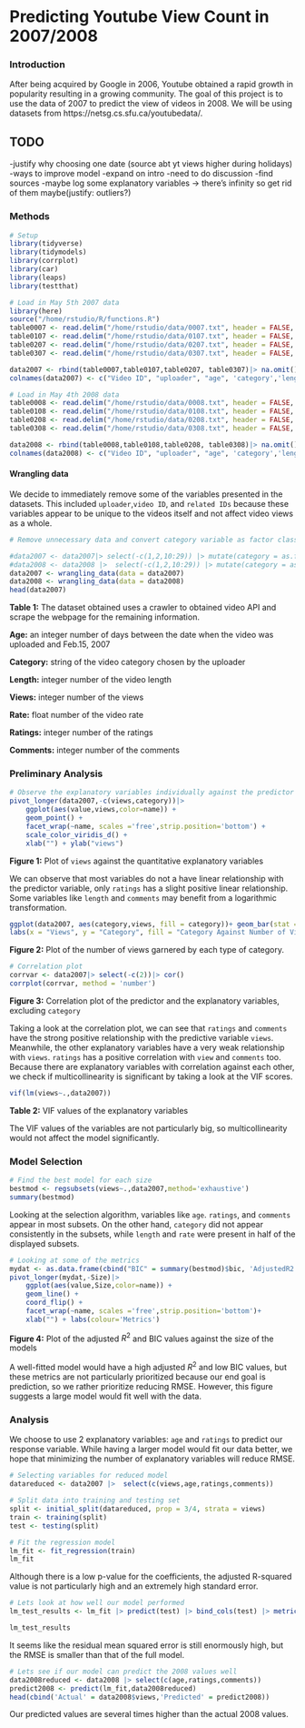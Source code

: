 # Predicting Youtube View Count in 2007/2008

### Introduction

After being acquired by Google in 2006, Youtube obtained a rapid growth in popularity resulting in a growing community. The goal of this project is to use the data of 2007 to predict the view of videos in 2008. We will be using datasets from https://netsg.cs.sfu.ca/youtubedata/. 

## TODO
-justify why choosing one date (source abt yt views higher during holidays)
-ways to improve model
-expand on intro
-need to do discussion
-find sources
-maybe log some explanatory variables -> there's infinity so get rid of them maybe(justify: outliers?)

### Methods

```r
# Setup
library(tidyverse)
library(tidymodels)
library(corrplot)
library(car)
library(leaps)
library(testthat)
```

```r
# Load in May 5th 2007 data
library(here)
source("/home/rstudio/R/functions.R")
table0007 <- read.delim("/home/rstudio/data/0007.txt", header = FALSE, sep = "\t", dec = ".")
table0107 <- read.delim("/home/rstudio/data/0107.txt", header = FALSE, sep = "\t", dec = ".")
table0207 <- read.delim("/home/rstudio/data/0207.txt", header = FALSE, sep = "\t", dec = ".")
table0307 <- read.delim("/home/rstudio/data/0307.txt", header = FALSE, sep = "\t", dec = ".")

data2007 <- rbind(table0007,table0107,table0207, table0307)|> na.omit()
colnames(data2007) <- c("Video ID", "uploader", "age", 'category','length','views','rate','ratings','comments','related IDs')

# Load in May 4th 2008 data
table0008 <- read.delim("/home/rstudio/data/0008.txt", header = FALSE, sep = "\t", dec = ".")
table0108 <- read.delim("/home/rstudio/data/0108.txt", header = FALSE, sep = "\t", dec = ".")
table0208 <- read.delim("/home/rstudio/data/0208.txt", header = FALSE, sep = "\t", dec = ".")
table0308 <- read.delim("/home/rstudio/data/0308.txt", header = FALSE, sep = "\t", dec = ".")

data2008 <- rbind(table0008,table0108,table0208, table0308)|> na.omit()
colnames(data2008) <- c("Video ID", "uploader", "age", 'category','length','views','rate','ratings','comments','related IDs')
```

#### Wrangling data
We decide to immediately remove some of the variables presented in the datasets. This included `uploader`,`video ID`, and `related IDs` because these variables appear to be unique to the videos itself and not affect video views as a whole.

```r
# Remove unnecessary data and convert category variable as factor class

#data2007 <- data2007|> select(-c(1,2,10:29)) |> mutate(category = as.factor(category))
#data2008 <- data2008 |>  select(-c(1,2,10:29)) |> mutate(category = as.factor(category))
data2007 <- wrangling_data(data = data2007)
data2008 <- wrangling_data(data = data2008)
head(data2007)
```

**Table 1:** The dataset obtained uses a crawler to obtained video API and scrape the webpage for the remaining information.

**Age:** an integer number of days between the date when the video was uploaded and Feb.15, 2007

**Category:** string of the video category chosen by the uploader

**Length:** integer number of the video length

**Views:** integer number of the views

**Rate:** float number of the video rate

**Ratings:** integer number of the ratings

**Comments:** integer number of the comments

### Preliminary Analysis

```r
# Observe the explanatory variables individually against the predictor
pivot_longer(data2007,-c(views,category))|> 
    ggplot(aes(value,views,color=name)) +
    geom_point() +
    facet_wrap(~name, scales ='free',strip.position='bottom') + 
    scale_color_viridis_d() + 
    xlab("") + ylab("views")
```

**Figure 1:** Plot of `views` against the quantitative explanatory variables

We can observe that most variables do not a have linear relationship with the predictor variable, only `ratings` has a slight positive linear relationship. Some variables like `length` and `comments` may benefit from a logarithmic transformation.

```r
ggplot(data2007, aes(category,views, fill = category))+ geom_bar(stat = 'identity')+coord_flip() +
labs(x = "Views", y = "Category", fill = "Category Against Number of Views")
```

**Figure 2:** Plot of the number of views garnered by each type of category.

```r
# Correlation plot
corrvar <- data2007|> select(-c(2))|> cor()
corrplot(corrvar, method = 'number')
```

**Figure 3:** Correlation plot of the predictor and the explanatory variables, excluding `category`

Taking a look at the correlation plot, we can see that `ratings` and `comments` have the strong positive relationship with the predictive variable `views`. Meanwhile, the other explanatory variables have a very weak relationship with `views`. `ratings` has a positive correlation with `view` and `comments` too. Because there are explanatory variables with correlation against each other, we check if multicollinearity is significant by taking a look at the VIF scores.

```r
vif(lm(views~.,data2007))
```

**Table 2:** VIF values of the explanatory variables

The VIF values of the variables are not particularly big, so multicollinearity would not affect the model significantly. 

### Model Selection

```r
# Find the best model for each size
bestmod <- regsubsets(views~.,data2007,method='exhaustive')
summary(bestmod)
```

Looking at the selection algorithm, variables like `age`. `ratings`, and `comments` appear in most subsets. On the other hand, `category` did not appear consistently in the subsets, while `length` and `rate` were present in half of the displayed subsets.

```r
# Looking at some of the metrics
mydat <- as.data.frame(cbind("BIC" = summary(bestmod)$bic, 'AdjustedR2'= summary(bestmod)$adjr2, 'Size' = 1:8))
pivot_longer(mydat,-Size)|> 
    ggplot(aes(value,Size,color=name)) +
    geom_line() +
    coord_flip() +
    facet_wrap(~name, scales ='free',strip.position='bottom')+
    xlab("") + labs(colour='Metrics')
```

**Figure 4:** Plot of the adjusted $R^2$ and BIC values against the size of the models

A well-fitted model would have a high adjusted $R^2$ and low BIC values, but these metrics are not particularly prioritized because our end goal is prediction, so we rather prioritize reducing RMSE. However, this figure suggests a large model would fit well with the data.

### Analysis

We choose to use 2 explanatory variables: `age` and `ratings` to predict our response variable. While having a larger model would fit our data better, we hope that minimizing the number of explanatory variables will reduce RMSE.

```r
# Selecting variables for reduced model
datareduced <- data2007 |>  select(c(views,age,ratings,comments))
```

```r
# Split data into training and testing set
split <- initial_split(datareduced, prop = 3/4, strata = views)
train <- training(split)
test <- testing(split)

# Fit the regression model
lm_fit <- fit_regression(train)
lm_fit
```

Although there is a low p-value for the coefficients, the adjusted R-squared value is not particularly high and an extremely high standard error.

```r
# Lets look at how well our model performed
lm_test_results <- lm_fit |> predict(test) |> bind_cols(test) |> metrics(truth = views, estimate = .pred)

lm_test_results
```

It seems like the residual mean squared error is still enormously high, but the RMSE is smaller than that of the full model.

```r
# Lets see if our model can predict the 2008 values well
data2008reduced <- data2008 |> select(c(age,ratings,comments))
predict2008 <- predict(lm_fit,data2008reduced)
head(cbind('Actual' = data2008$views,'Predicted' = predict2008))
```

Our predicted values are several times higher than the actual 2008 values.
